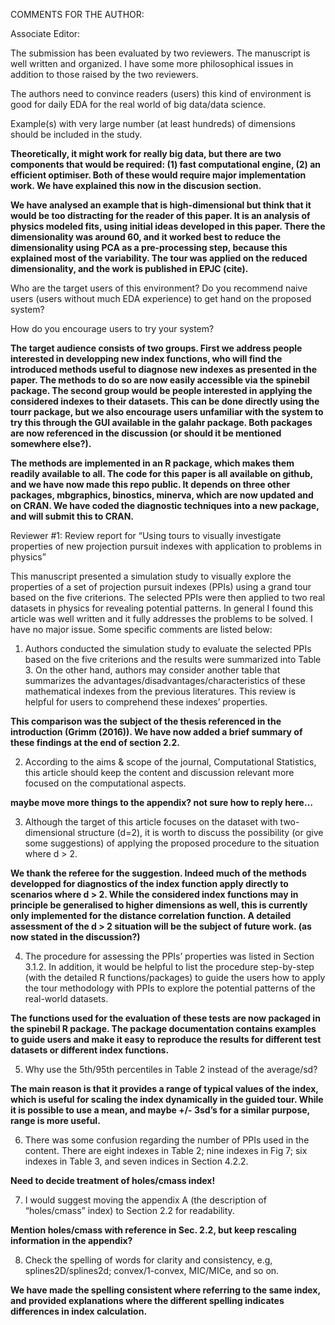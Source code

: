 
COMMENTS FOR THE AUTHOR:

Associate Editor:

The submission has been evaluated by two reviewers. The manuscript is well written and organized. I have some more philosophical issues in addition to those raised by the two reviewers.

The authors need to convince readers (users) this kind of environment is good for daily EDA for the real world of big data/data science.

Example(s) with very large number (at least hundreds) of dimensions should be included in the study.

**Theoretically, it might work for really big data, but there are two components that would be required: (1) fast computational engine, (2) an efficient optimiser. Both of these would require major implementation work. We have explained this now in the discusion section.**

**We have analysed an example that is high-dimensional but think that it would be too distracting for the reader of this paper. It is an analysis of physics modeled fits, using initial ideas developed in this paper. There the dimensionality was around 60, and it worked best to reduce the dimensionality using PCA as a pre-processing step, because this explained most of the variability. The tour was applied on the reduced dimensionality, and the work is published in EPJC (cite).**

Who are the target users of this environment? Do you recommend naive users (users without much EDA experience) to get hand on the proposed system?

How do you encourage users to try your system?

**The target audience consists of two groups. First we address people interested in developping new index functions, who will find the introduced methods useful to diagnose new indexes as presented in the paper. The methods to do so are now easily accessible via the spinebil package. The second group would be people interested in applying the considered indexes to their datasets. This can be done directly using the tourr package, but we also encourage users unfamiliar with the system to try this through the GUI available in the galahr package. Both packages are now referenced in the discussion (or should it be mentioned somewhere else?).**

**The methods are implemented in an R package, which makes them readily available to all. The code for this paper is all available on github, and we have now made this repo public. It depends on three other packages, mbgraphics, binostics, minerva, which are now updated and on CRAN. We have coded the diagnostic techniques into a new package, and will submit this to CRAN.**

Reviewer #1: Review report for "Using tours to visually investigate properties of new projection pursuit indexes with application to problems in physics"

This manuscript presented a simulation study to visually explore the properties of a set of projection pursuit indexes (PPIs) using a grand tour based on the five criterions. The selected PPIs were then applied to two real datasets in physics for revealing potential patterns. In general I found this article was well written and it fully addresses the problems to be solved. I have no major issue. Some specific comments are listed below:

1) Authors conducted the simulation study to evaluate the selected PPIs based on the five criterions and the results were summarized into Table 3. On the other hand, authors may consider another table that summarizes the advantages/disadvantages/characteristics of these mathematical indexes from the previous literatures. This review is helpful for users to comprehend these indexes' properties.

**This comparison was the subject of the thesis referenced in the introduction (Grimm (2016)). We have now added a brief summary of these findings at the end of section 2.2.**

2) According to the aims & scope of the journal, Computational Statistics, this article should keep the content and discussion relevant more focused on the computational aspects.

**maybe move more things to the appendix? not sure how to reply here...**

3) Although the target of this article focuses on the dataset with two-dimensional structure (d=2), it is worth to discuss the possibility (or give some suggestions) of applying the proposed procedure to the situation where d > 2.

**We thank the referee for the suggestion. Indeed much of the methods developped for diagnostics of the index function apply directly to scenarios where d > 2. While the considered index functions may in principle be generalised to higher dimensions as well, this is currently only implemented for the distance correlation function. A detailed assessment of the d > 2 situation will be the subject of future work. (as now stated in the discussion?)**

4) The procedure for assessing the PPIs' properties was listed in Section 3.1.2. In addition, it would be helpful to list the procedure step-by-step (with the detailed R functions/packages) to guide the users how to apply the tour methodology with PPIs to explore the potential patterns of the real-world datasets. 

**The functions used for the evaluation of these tests are now packaged in the spinebil R package. The package documentation contains examples to guide users and make it easy to reproduce the results for different test datasets or different index functions.**

5) Why use the 5th/95th percentiles in Table 2 instead of the average/sd?

**The main reason is that it provides a range of typical values of the index, which is useful for scaling the index dynamically in the guided tour. While it is possible to use a mean, and maybe +/- 3sd's for a similar purpose, range is more useful.**

6) There was some confusion regarding the number of PPIs used in the content. There are eight indexes in Table 2; nine indexes in Fig 7; six indexes in Table 3, and seven indices in Section 4.2.2.

**Need to decide treatment of holes/cmass index!**

7) I would suggest moving the appendix A (the description of "holes/cmass" index) to Section 2.2 for readability.

**Mention holes/cmass with reference in Sec. 2.2, but keep rescaling information in the appendix?**

8) Check the spelling of words for clarity and consistency, e.g, splines2D/splines2d; convex/1-convex, MIC/MICe, and so on.

**We have made the spelling consistent where referring to the same index, and provided explanations where the different spelling indicates differences in index calculation.**



